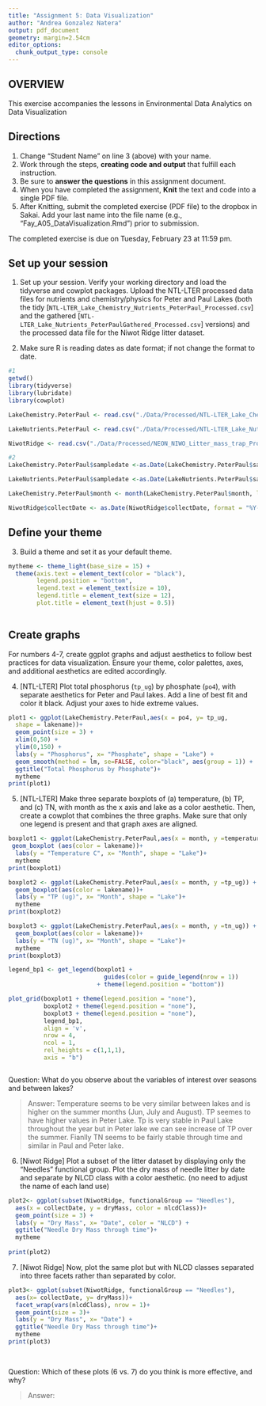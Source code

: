 ```yaml
---
title: "Assignment 5: Data Visualization"
author: "Andrea Gonzalez Natera"
output: pdf_document
geometry: margin=2.54cm
editor_options: 
  chunk_output_type: console
---
```


## OVERVIEW

This exercise accompanies the lessons in Environmental Data Analytics on Data Visualization 

## Directions
1. Change "Student Name" on line 3 (above) with your name.
2. Work through the steps, **creating code and output** that fulfill each instruction.
3. Be sure to **answer the questions** in this assignment document.
4. When you have completed the assignment, **Knit** the text and code into a single PDF file.
5. After Knitting, submit the completed exercise (PDF file) to the dropbox in Sakai. Add your last name into the file name (e.g., "Fay_A05_DataVisualization.Rmd") prior to submission.

The completed exercise is due on Tuesday, February 23 at 11:59 pm.



## Set up your session 
1. Set up your session. Verify your working directory and load the tidyverse 
and cowplot packages. Upload the NTL-LTER processed data files for nutrients 
and chemistry/physics for Peter and Paul Lakes (both the tidy 
[`NTL-LTER_Lake_Chemistry_Nutrients_PeterPaul_Processed.csv`] and the gathered
[`NTL-LTER_Lake_Nutrients_PeterPaulGathered_Processed.csv`] versions) and 
the processed data file for the Niwot Ridge litter dataset. 

2. Make sure R is reading dates as date format; if not change the format to date.

```r
#1 
getwd()
library(tidyverse)
library(lubridate)
library(cowplot)

LakeChemistry.PeterPaul <- read.csv("./Data/Processed/NTL-LTER_Lake_Chemistry_Nutrients_PeterPaul_Processed.csv", stringsAsFactors = TRUE)

LakeNutrients.PeterPaul <- read.csv("./Data/Processed/NTL-LTER_Lake_Nutrients_PeterPaulGathered_Processed.csv", stringsAsFactors = TRUE)

NiwotRidge <- read.csv("./Data/Processed/NEON_NIWO_Litter_mass_trap_Processed.csv", stringsAsFactors = TRUE) 

#2 
LakeChemistry.PeterPaul$sampledate <-as.Date(LakeChemistry.PeterPaul$sampledate, format = "%Y-%m-%d")

LakeNutrients.PeterPaul$sampledate <-as.Date(LakeNutrients.PeterPaul$sampledate, format = "%Y-%m-%d")

LakeChemistry.PeterPaul$month <- month(LakeChemistry.PeterPaul$month, label = TRUE)

NiwotRidge$collectDate <- as.Date(NiwotRidge$collectDate, format = "%Y-%m-%d")
```
## Define your theme
3. Build a theme and set it as your default theme.

```r
mytheme <- theme_light(base_size = 15) +
  theme(axis.text = element_text(color = "black"),
        legend.position = "bottom",
        legend.text = element_text(size = 10), 
        legend.title = element_text(size = 12),
        plot.title = element_text(hjust = 0.5))
        

```

## Create graphs
For numbers 4-7, create ggplot graphs and adjust aesthetics to follow best practices for data visualization. Ensure your theme, color palettes, axes, and additional aesthetics are edited accordingly.

4. [NTL-LTER] Plot total phosphorus (`tp_ug`) by phosphate (`po4`), with separate aesthetics for Peter and Paul lakes. Add a line of best fit and color it black. Adjust your axes to hide extreme values.

```r

plot1 <- ggplot(LakeChemistry.PeterPaul,aes(x = po4, y= tp_ug,
  shape = lakename))+
  geom_point(size = 3) +
  xlim(0,50) +
  ylim(0,150) +
  labs(y = "Phosphorus", x= "Phosphate", shape = "Lake") +
  geom_smooth(method = lm, se=FALSE, color="black", aes(group = 1)) +
  ggtitle("Total Phosphorus by Phosphate")+
  mytheme
print(plot1)
```


5. [NTL-LTER] Make three separate boxplots of (a) temperature, (b) TP, and (c) TN, with month as the x axis and lake as a color aesthetic. Then, create a cowplot that combines the three graphs. Make sure that only one legend is present and that graph axes are aligned.

```r
boxplot1 <- ggplot(LakeChemistry.PeterPaul,aes(x = month, y =temperature_C)) +
 geom_boxplot (aes(color = lakename))+
  labs(y = "Temperature C", x= "Month", shape = "Lake")+
  mytheme
print(boxplot1)

boxplot2 <- ggplot(LakeChemistry.PeterPaul,aes(x = month, y =tp_ug)) +
  geom_boxplot(aes(color = lakename))+
  labs(y = "TP (ug)", x= "Month", shape = "Lake")+
  mytheme
print(boxplot2)

boxplot3 <- ggplot(LakeChemistry.PeterPaul,aes(x = month, y =tn_ug)) +
  geom_boxplot(aes(color = lakename))+
  labs(y = "TN (ug)", x= "Month", shape = "Lake")+
  mytheme
print(boxplot3)

legend_bp1 <- get_legend(boxplot1 +
                           guides(color = guide_legend(nrow = 1))
                         + theme(legend.position = "bottom"))

plot_grid(boxplot1 + theme(legend.position = "none"), 
          boxplot2 + theme(legend.position = "none"),
          boxplot3 + theme(legend.position = "none"),
          legend_bp1,
          align = 'v',
          nrow = 4,
          ncol = 1,
          rel_heights = c(1,1,1),
          axis = "b")



```

Question: What do you observe about the variables of interest over seasons and between lakes? 

> Answer: Temperature seems to be very similar between lakes and is higher on the summer months (Jun, July and August). TP seemes to have higher values in Peter Lake. Tp is very stable in Paul Lake throughout the year but in Peter lake we can see increase of TP over the summer. Fianlly TN seems to be fairly stable through time and similar in Paul and Peter lake. 

6. [Niwot Ridge] Plot a subset of the litter dataset by displaying only the "Needles" functional group. Plot the dry mass of needle litter by date and separate by NLCD class with a color aesthetic. (no need to adjust the name of each land use)
```r
plot2<- ggplot(subset(NiwotRidge, functionalGroup == "Needles"),
  aes(x = collectDate, y = dryMass, color = nlcdClass))+
  geom_point(size = 3) +
  labs(y = "Dry Mass", x= "Date", color = "NLCD") +
  ggtitle("Needle Dry Mass through time")+
  mytheme
                
print(plot2)
```

7. [Niwot Ridge] Now, plot the same plot but with NLCD classes separated into three facets rather than separated by color. 

```r
plot3<- ggplot(subset(NiwotRidge, functionalGroup == "Needles"),
  aes(x= collectDate, y= dryMass))+
  facet_wrap(vars(nlcdClass), nrow = 1)+
  geom_point(size = 3)+
  labs(y = "Dry Mass", x= "Date") +
  ggtitle("Needle Dry Mass through time")+
  mytheme
print(plot3)
  
  
```
Question: Which of these plots (6 vs. 7) do you think is more effective, and why? 

> Answer:
